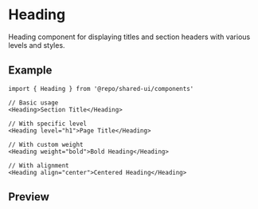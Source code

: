 
<Meta of={Stories} />

# Heading

Heading component for displaying titles and section headers with various levels and styles.

## Example

```tsx
import { Heading } from '@repo/shared-ui/components'

// Basic usage
<Heading>Section Title</Heading>

// With specific level
<Heading level="h1">Page Title</Heading>

// With custom weight
<Heading weight="bold">Bold Heading</Heading>

// With alignment
<Heading align="center">Centered Heading</Heading>
```

## Preview

<Primary />
